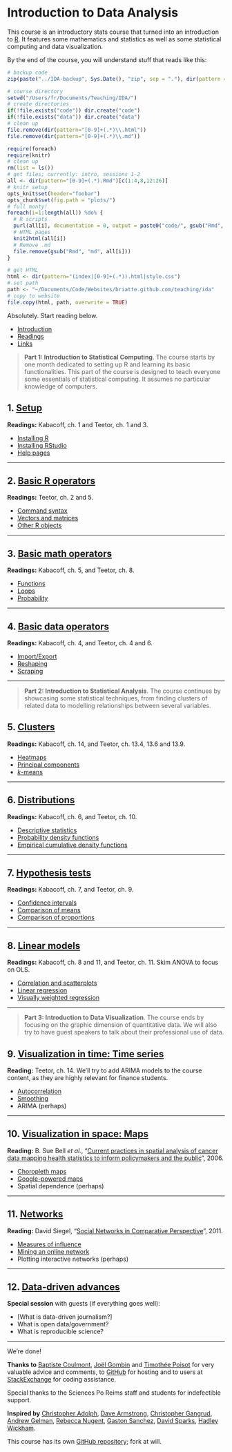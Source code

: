 <style>@import url(style.css);</style>

# Introduction to Data Analysis

This course is an introductory stats course that turned into an introduction to [R](http://www.r-project.org/). It features some mathematics and statistics as well as some statistical computing and data visualization.

By the end of the course, you will understand stuff that reads like this:

```r
# backup code
zip(paste("../IDA-backup", Sys.Date(), "zip", sep = "."), dir(pattern = ".Rmd"))
```

```r
# course directory
setwd("/Users/fr/Documents/Teaching/IDA/")
# create directories
if(!file.exists("code")) dir.create("code")
if(!file.exists("data")) dir.create("data")
# clean up
file.remove(dir(pattern="[0-9]+(.*)\\.html"))
file.remove(dir(pattern="[0-9]+(.*)\\.md"))
```

```r
require(foreach)
require(knitr)
# clean up
rm(list = ls())
# get files; currently: intro, sessions 1-2
all <- dir(pattern="[0-9]+(.*).Rmd")[c(1:4,8,12:26)]
# knitr setup
opts_knit$set(header="foobar")
opts_chunk$set(fig.path = "plots/")
# full monty!
foreach(i=1:length(all)) %do% {
  # R scripts
  purl(all[i], documentation = 0, output = paste0("code/", gsub("Rmd", "R", all[i])))
  # HTML pages
  knit2html(all[i])
  # Remove .md
  file.remove(gsub("Rmd", "md", all[i]))
}
```

```r
# get HTML
html <- dir(pattern="(index|[0-9]+(.*)).html|style.css")
# set path
path <- "~/Documents/Code/Websites/briatte.github.com/teaching/ida"
# copy to website
file.copy(html, path, overwrite = TRUE)
```

Absolutely. Start reading below.

- [Introduction](01_intro.html)
- [Readings](02_readings.html)
- [Links](03_links.html)

> __Part 1: Introduction to Statistical Computing__. The course starts by one month dedicated to setting up R and learning its basic functionalities. This part of the course is designed to teach everyone some essentials of statistical computing. It assumes no particular knowledge of computers.

## 1. [Setup](10_setup.html)

__Readings:__ Kabacoff, ch. 1 and Teetor, ch. 1 and 3.

- [Installing R](11_r.html)
- [Installing RStudio](12_rstudio.html)
- [Help pages](13_help.html)

* * *

## 2. [Basic R operators](20_basics.html)

__Readings:__ Teetor, ch. 2 and 5.

- [Command syntax](21_syntax.html)
- [Vectors and matrices](22_vectors.html)
- [Other R objects](23_objects.html)

* * *

## 3. [Basic math operators](30_math.html)

__Readings:__ Kabacoff, ch. 5, and Teetor, ch. 8.

<!-- Matloff, ch. 8. -->

- [Functions](31_functions.html)
- [Loops](32_loops.html)
- [Probability](33_proba.html)

* * *

## 4. [Basic data operators](40_data.html)

__Readings:__ Kabacoff, ch. 4, and Teetor, ch. 4 and 6.

<!-- additional manipulations with strings and dates: Teetor, ch. 7 -->

- [Import/Export](41_dataio.html)
- [Reshaping](42_reshaping.html)
- [Scraping](43_scraping.html)

* * *

> __Part 2: Introduction to Statistical Analysis__. The course continues by showcasing some statistical techniques, from finding clusters of related data to modelling relationships between several variables.

## 5. [Clusters](50_clusters.html)

__Readings:__ Kabacoff, ch. 14, and Teetor, ch. 13.4, 13.6 and 13.9.

- [Heatmaps](51_heatmaps.html)
- [Principal components](52_pca.html)
- [*k*-means](53_kmeans.html)

* * *

## 6. [Distributions](60_distributions.html)

__Readings:__ Kabacoff, ch. 6, and Teetor, ch. 10.

- [Descriptive statistics](61_descr.html)
- [Probability density functions](62_pdf.html)
- [Empirical cumulative density functions](63_ecdf.html)

* * *

## 7. [Hypothesis tests](70_hyptests.html)

__Readings:__ Kabacoff, ch. 7, and Teetor, ch. 9.

- [Confidence intervals](71_ci.html)
- [Comparison of means](72_ttest.html)
- [Comparison of proportions](73_prtest.html)

* * *

## 8. [Linear models](80_lin.html)

__Readings:__ Kabacoff, ch. 8 and 11, and Teetor, ch. 11. Skim ANOVA to focus on OLS.

- [Correlation and scatterplots](81_scatterplots.html)
- [Linear regression](82_regression.html)
- [Visually weighted regression](83_vwreg.html)

* * *

> __Part 3: Introduction to Data Visualization__. The course ends by focusing on the graphic dimension of quantitative data. We will also try to have guest speakers to talk about their professional use of data.

## 9. [Visualization in time: Time series](90_ts.html)

__Reading:__ Teetor, ch. 14. We'll try to add ARIMA models to the course content, as they are highly relevant for finance students.

- [Autocorrelation](91_lags.html)
- [Smoothing](92_smoothing.html)
- ARIMA (perhaps)

* * *

## 10. [Visualization in space: Maps](100_maps.html)

__Reading:__ B. Sue Bell *et al.*, "[Current practices in spatial analysis of cancer data mapping health statistics to inform policymakers and the public](https://www.ncbi.nlm.nih.gov/pmc/articles/PMC1647272/)", 2006.

- [Choropleth maps](101_choropleth.html)
- [Google-powered maps](102_gmaps.html)
- Spatial dependence (perhaps)

* * *

## 11. [Networks](110_networks.html)

__Reading:__ David Siegel, "[Social Networks in Comparative Perspective](http://opensiuc.lib.siu.edu/cgi/viewcontent.cgi?article=1045&context=pn_wp)", 2011.

- [Measures of influence](111_influence.html)
- [Mining an online network](112_twitter.html)
- Plotting interactive networks (perhaps)

* * *

## 12. [Data-driven advances](120_data.html)

__Special session__ with guests (if everything goes well):

- [What is data-driven journalism?] <!-- with Alexandre Léchenet -->
- What is open data/government? <!-- with OKFN -->
- What is reproducible science? <!-- with Joël Gombin -->

* * *

We're done!

__Thanks to__ [Baptiste Coulmont](http://coulmont.com/), [Joël Gombin ](http://joelgombin.fr/) and [Timothée Poisot](https://github.com/tpoisot/RCourse2012) for very valuable advice and comments, to [GitHub](http://github.com/) for hosting and to users at [StackExchange](http://stackexchange.com/) for coding assistance.

Special thanks to the Sciences Po Reims staff and students for indefectible support.

__Inspired by__ [Christopher Adolph](http://faculty.washington.edu/cadolph/index.php?page=22), [Dave Armstrong](http://quantoid.net/ICPSRR.html), [Christopher Gangrud](https://github.com/christophergandrud/Introduction_to_Statistics_and_Data_Analysis_Yonsei/), [Andrew Gelman](http://andrewgelman.com/2012/12/textbook-for-data-visualization/), [Rebecca Nugent](http://www.stat.cmu.edu/~rnugent/teaching/introR/), [Gaston Sanchez](https://gastonsanchez.wordpress.com/), [David Sparks](http://is-r.tumblr.com/), [Hadley Wickham](http://had.co.nz/ggplot2/).

This course has its own [GitHub repository](https://github.com/briatte/ida); fork at will.
